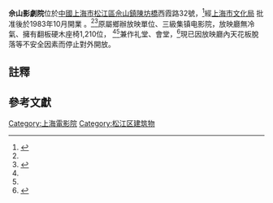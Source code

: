 {{Coord|31.102713|N|121.182782|E|format=dms|region:CN-31_type:landmark|display=title|name=佘山影劇院}}
{{Infobox Modern Building
 |image             = 佘山影劇院.JPG
 |caption           = 佘山影劇院（2014年5月拍攝）
 |name              = 佘山影剧院
 |location_country  = {{PRC}}
 |location_town     = [[上海市|上海市]][[松江區|松江區]][[佘山鎮|佘山鎮]]陳坊橋西霞路32號
 |owner             = <!-- 使用機構* -->
 |architect         = <!-- 負責的建築師* -->
 |client            = <!-- 委託建置的單位 -->
 |engineer          = <!-- 建置的工程師 -->
 |construction_start_date= <!-- 開工日期 -->
 |completion_date   = <!-- 竣工（完工）日期 -->
 |date_demolished   = <!-- 毀損日期 -->
 |renovated         = <!-- 重修日期 -->
 |cost              = <!-- 花費成本 -->
 |structural_system = <!-- 建築系統或架構 -->
 |style             = <!-- 建築風格 -->
}}
'''佘山影劇院'''位於[[中華人民共和國|中國]][[上海市|上海市]][[松江區|松江區]][[佘山鎮|佘山鎮]][[陳坊橋|陳坊橋]]西霞路32號，{{notetag|1983年為佘山人民公社陳坊橋鎮，公社後改為鄉，人民政府設在陳坊橋鎮。<ref name="松江县志 影剧院、书场"/>佘山於1955年5月前屬青浦縣，後劃入松江縣建佘山區，1957年撤區建鄉，1958年建人民公社，1984年改設為鄉，1986年6月改為鎮。<ref name="松江县志 佘山乡">{{Cite web
 |url         = http://www.shtong.gov.cn/newsite/node2/node4/node2250/songjiang/node46165/node46186/node46188/userobject1ai32358.html
 |title       = 松江县志 - 第一卷建置 - 第三章乡镇 - 第十二节　佘山乡
 |author      = 上海市松江县地方史志编纂委员会
 |date        = 1991-08
 |publisher   = 上海市地方志办公室
 |language    = zh-cn
 |accessdate  = 2014-12-01
 |format      = html
 |quote       = 乡人民政府设在陈坊桥镇。该地区原属青浦县，1955年5月划入本县，成立佘山区政府。1957年撤区并乡后为佘山乡。1958年建立佘山人民公社。1984年改设佘山乡。1986年6月改为镇建制。
 |archiveurl  = https://web.archive.org/web/20141201171548/http://www.shtong.gov.cn/newsite/node2/node4/node2250/songjiang/node46165/node46186/node46188/userobject1ai32358.html
 |archivedate = 2014-12-01
 |dead-url    = no
}}</ref>}}<ref name="松江县志 影剧院、书场">{{Cite web
 |url         = http://shtong.gov.cn/newsite/node2/node4/node2250/songjiang/node47213/node47215/node61840/userobject1ai33501.html
 |title       = 松江县志 - 第二十四卷文化 - 第一章文化事业单位及团体 - 第九节　影剧院、书场
 |author      = 上海市松江县地方史志编纂委员会
 |date        = 1991-08
 |publisher   = 上海市地方志办公室
 |language    = zh-cn
 |accessdate  = 2014-12-01
 |format      = html
 |quote       = 佘山影剧院　1982年，建于佘山乡陈坊桥镇，1210座。
 |archiveurl  = https://web.archive.org/web/20141201165907/http://shtong.gov.cn/newsite/node2/node4/node2250/songjiang/node47213/node47215/node61840/userobject1ai33501.html
 |archivedate = 2014-12-01
 |dead-url    = no
}}</ref>經[[上海市文化局|上海市文化局]]<!--一九八三年七月一日滬演字（83）第193號文-->批准後於1983年10月開業<!--1999年版《上海电影志》疑似年份標識錯誤 -->。<ref name="上海电影志"/><ref name="关于启用佘山影剧院印章的通知">{{Cite web
 |url         = http://daj.songjiang.gov.cn/Upload/UploadFile/Gcda/0040/01/0694/0040-01-0694-0004.pdf
 |title       = 关于启用佘山影剧院印章的通知
 |author      = 佘山公社管委会
 |date        = 1983-10-20
 |publisher   = 上海市松江区档案局
 |language    = zh-cn
 |accessdate  = 2014-12-01
 |format      = [[pdf|pdf]]
 |quote       = 我社佘山影剧院，经上海市文化局一九八三年七月一日沪演字（83）第193号文批准，现正式对外营业，自一九八三年十月二十二日起启用“松江县佘山影剧院”印章二枚。
 |archiveurl  = https://web.archive.org/web/20141201145517/http://daj.songjiang.gov.cn/Upload/UploadFile/Gcda/0040/01/0694/0040-01-0694-0004.pdf
 |archivedate = 2014-12-01
 |dead-url    = no
}}</ref>原屬鄉辦放映單位、三級集镇电影院，{{notetag|不同於電影院一概念，集鎮電影院包含建造在縣城、鄉鎮上的專業影院、影劇院、大會堂等設施。<ref name="上海电影志"/>}}放映廳無冷氣、擁有翻板硬木座椅1,210位，<!--上海电影志疑似数据有误--><ref name="松江县志 影剧院、书场"/><ref name="上海电影志"/>兼作礼堂、會堂，<ref name="上海电影志">{{Cite web
 |url         = http://shtong.gov.cn/newsite/node2/node2245/node4509/node17672/node17724/node63947/userobject1ai55043.html
 |title       = 上海电影志 - 第六编发行放映 - 第二章电影放映 - 第三节 放映网建设和发展（2）
 |author      = 《上海电影志》编纂委员会
 |date        = 1999-10
 |publisher   = 上海市地方志办公室
 |language    = zh-cn
 |accessdate  = 2014-05-26
 |format      = html
 |quote       = <!--引用的相关原文-->
 |archiveurl  = https://web.archive.org/web/20140526191246/http://shtong.gov.cn/newsite/node2/node2245/node4509/node17672/node17724/node63947/userobject1ai55043.html
 |archivedate = 2014-05-26
 |dead-url    = no
}}</ref>現已因放映廳內天花板脫落等不安全因素而停止對外開放。

== 註釋 ==
<references group="註"/>
== 參考文獻 ==
<references />

[[Category:上海電影院|Category:上海電影院]]
[[Category:松江区建筑物|Category:松江区建筑物]]